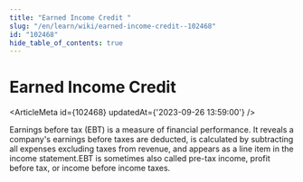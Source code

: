```yaml
---
title: "Earned Income Credit "
slug: "/en/learn/wiki/earned-income-credit--102468"
id: "102468"
hide_table_of_contents: true
---
```



# Earned Income Credit 

<ArticleMeta id={102468} updatedAt={'2023-09-26 13:59:00'} />
<div className='border-solid border-b border-t-0 my-4 border-[var(--ifm-color-gray-300)]' />

Earnings before tax (EBT) is a measure of financial performance. It reveals a company's earnings before taxes are deducted, is calculated by subtracting all expenses excluding taxes from revenue, and appears as a line item in the income statement.EBT is sometimes also called pre-tax income, profit before tax, or income before income taxes.
